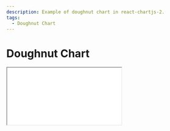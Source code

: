 ```yaml
---
description: Example of doughnut chart in react-chartjs-2.
tags:
  - Doughnut Chart
---
```



# Doughnut Chart

<Tabs groupId="sandbox">
  <TabItem value="preview" label="Simple Preview" default>
    <iframe
      src="/sandboxes/doughnut/default/"
      loading="lazy"
      style={{
        width: '100%',
        height: '500px',
        border: 0,
        borderRadius: '4px',
        overflow: 'hidden',
      }}
      title='react-chartjs-2 preview'
    />
    <i><a
      href='/sandboxes/doughnut/default/'
      target='_blank'
      rel='noopener noreferrer'
    >Open in new tab</a></i> | <i><a
      href='https://github.com/reactchartjs/react-chartjs-2/tree/master/sandboxes/doughnut/default'
      target='_blank'
      rel='noopener noreferrer'>Open on GitHub</a></i>
  </TabItem>
  <TabItem value="stackblitz" label="StackBlitz">
    <ContextProvider>
      {({ branch, theme }) => (
        <iframe
          src={`https://stackblitz.com/github/reactchartjs/react-chartjs-2/tree/${branch}/sandboxes/doughnut/default?embed=1&file=App.tsx&view=both&theme=${theme}`}
          loading="lazy"
          style={{
            width: '100%',
            height: '500px',
            border: 0,
            borderRadius: '4px',
            overflow: 'hidden',
          }}
          title='reactchartjs/react-chartjs-2 usage example'
          allow='accelerometer; ambient-light-sensor; camera; encrypted-media; geolocation; gyroscope; hid; microphone; midi; payment; usb; vr; xr-spatial-tracking'
          sandbox='allow-forms allow-modals allow-popups allow-presentation allow-same-origin allow-scripts'
        />
      )}
    </ContextProvider>
  </TabItem>
</Tabs>
